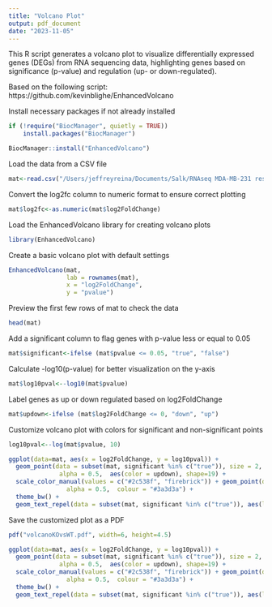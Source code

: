 ```yaml
---
title: "Volcano Plot"
output: pdf_document
date: "2023-11-05"
---
```


This R script generates a volcano plot to visualize differentially expressed genes (DEGs) from RNA sequencing data, highlighting genes based on significance (p-value) and regulation (up- or down-regulated).

Based on the following script: 
https://github.com/kevinblighe/EnhancedVolcano

Install necessary packages if not already installed
```r
if (!require("BiocManager", quietly = TRUE))
    install.packages("BiocManager")

BiocManager::install("EnhancedVolcano")
```

Load the data from a CSV file
```r
mat<-read.csv("/Users/jeffreyreina/Documents/Salk/RNAseq MDA-MB-231 results/03.Result_X202SC23073852-Z01-F001_Homo_sapiens/Result_X202SC23073852-Z01-F001_Homo_sapiens/4.Differential/1.deglist/KOvsWT/KOvsWT_deg.csv",header=TRUE,row.names=1)
```

Convert the log2fc column to numeric format to ensure correct plotting
```r
mat$log2fc<-as.numeric(mat$log2FoldChange)
```

Load the EnhancedVolcano library for creating volcano plots
```r
library(EnhancedVolcano)
```

Create a basic volcano plot with default settings
```r
EnhancedVolcano(mat,
                lab = rownames(mat),
                x = "log2FoldChange",
                y = "pvalue") 
```

Preview the first few rows of mat to check the data
```r
head(mat)  
```

Add a significant column to flag genes with p-value less or equal to 0.05
```r
mat$significant<-ifelse (mat$pvalue <= 0.05, "true", "false")
```

Calculate -log10(p-value) for better visualization on the y-axis
```r
mat$log10pval<--log10(mat$pvalue)
```

Label genes as up or down regulated based on log2FoldChange
```r
mat$updown<-ifelse (mat$log2FoldChange <= 0, "down", "up")
```


Customize volcano plot with colors for significant and non-significant points
```r
log10pval<--log(mat$pvalue, 10)

ggplot(data=mat, aes(x = log2FoldChange, y = log10pval)) + 
  geom_point(data = subset(mat, significant %in% c("true")), size = 2,  
              alpha = 0.5,  aes(color = updown), shape=19) +
  scale_color_manual(values = c("#2c538f", "firebrick")) + geom_point(data = subset(mat, significant %in% c("false")), size = 2,  
                alpha = 0.5,  colour = "#3a3d3a") +
  theme_bw() + 
  geom_text_repel(data = subset(mat, significant %in% c("true")), aes(label = gene_name))
```

Save the customized plot as a PDF
```r
pdf("volcanoKOvsWT.pdf", width=6, height=4.5)

ggplot(data=mat, aes(x = log2FoldChange, y = log10pval)) + 
  geom_point(data = subset(mat, significant %in% c("true")), size = 2,  
              alpha = 0.5,  aes(color = updown), shape=19) +
  scale_color_manual(values = c("#2c538f", "firebrick")) + geom_point(data = subset(mat, significant %in% c("false")), size = 2,  
                alpha = 0.5,  colour = "#3a3d3a") +
  theme_bw() + 
  geom_text_repel(data = subset(mat, significant %in% c("true")), aes(label = gene_name))
```


